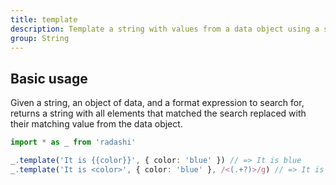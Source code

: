 ```yaml
---
title: template
description: Template a string with values from a data object using a search expression
group: String
---
```


## Basic usage

Given a string, an object of data, and a format expression to search for, returns a string with all elements that matched the search replaced with their matching value from the data object.

```ts
import * as _ from 'radashi'

_.template('It is {{color}}', { color: 'blue' }) // => It is blue
_.template('It is <color>', { color: 'blue' }, /<(.+?)>/g) // => It is blue
```
